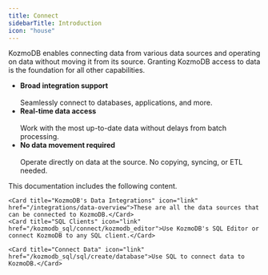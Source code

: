 ```yaml
---
title: Connect
sidebarTitle: Introduction
icon: "house"
---
```


KozmoDB enables connecting data from various data sources and operating on data without moving it from its source. Granting KozmoDB access to data is the foundation for all other capabilities.

* **Broad integration support** <br></br>
Seamlessly connect to databases, applications, and more.
* **Real-time data access** <br></br>
Work with the most up-to-date data without delays from batch processing.
* **No data movement required** <br></br>
Operate directly on data at the source. No copying, syncing, or ETL needed.

This documentation includes the following content.

<CardGroup cols={2}>

    <Card title="KozmoDB's Data Integrations" icon="link" href="/integrations/data-overview">These are all the data sources that can be connected to KozmoDB.</Card>
    <Card title="SQL Clients" icon="link" href="/kozmodb_sql/connect/kozmodb_editor">Use KozmoDB's SQL Editor or connect KozmoDB to any SQL client.</Card>
    
    <Card title="Connect Data" icon="link" href="/kozmodb_sql/sql/create/database">Use SQL to connect data to KozmoDB.</Card>
    
</CardGroup>
